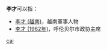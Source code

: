'''李才'''可以指：
* [[李才_(越南)|李才 (越南)]]，越南軍事人物
* [[李才_(1962年)|李才 (1962年)]]，呼伦贝尔市政协主席

{{disambig}}

[[Category:二字李姓人名消歧义|cai]]